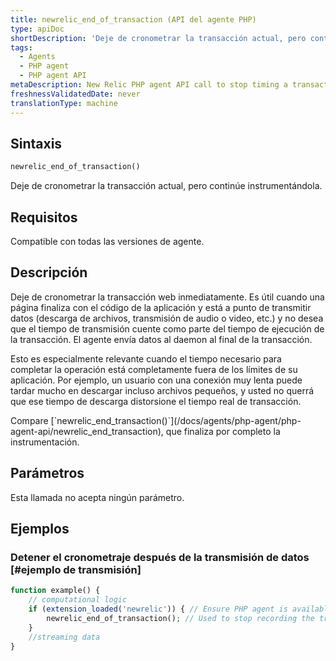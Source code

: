 ```yaml
---
title: newrelic_end_of_transaction (API del agente PHP)
type: apiDoc
shortDescription: 'Deje de cronometrar la transacción actual, pero continúe instrumentándola.'
tags:
  - Agents
  - PHP agent
  - PHP agent API
metaDescription: New Relic PHP agent API call to stop timing a transaction (but continue instrumenting it). Useful for streamed data.
freshnessValidatedDate: never
translationType: machine
---
```


## Sintaxis

```php
newrelic_end_of_transaction()
```

Deje de cronometrar la transacción actual, pero continúe instrumentándola.

## Requisitos

Compatible con todas las versiones de agente.

## Descripción

Deje de cronometrar la transacción web inmediatamente. Es útil cuando una página finaliza con el código de la aplicación y está a punto de transmitir datos (descarga de archivos, transmisión de audio o video, etc.) y no desea que el tiempo de transmisión cuente como parte del tiempo de ejecución de la transacción. El agente envía datos al daemon al final de la transacción.

Esto es especialmente relevante cuando el tiempo necesario para completar la operación está completamente fuera de los límites de su aplicación. Por ejemplo, un usuario con una conexión muy lenta puede tardar mucho en descargar incluso archivos pequeños, y usted no querrá que ese tiempo de descarga distorsione el tiempo real de transacción.

<Callout variant="tip">
  Compare [`newrelic_end_transaction()`](/docs/agents/php-agent/php-agent-api/newrelic_end_transaction), que finaliza por completo la instrumentación.
</Callout>

## Parámetros

Esta llamada no acepta ningún parámetro.

## Ejemplos

### Detener el cronometraje después de la transmisión de datos \[#ejemplo de transmisión]

```php
function example() { 
    // computational logic
    if (extension_loaded('newrelic')) { // Ensure PHP agent is available
        newrelic_end_of_transaction(); // Used to stop recording the transaction after computing for the transaction is complete, typically when streaming data 
    }
    //streaming data
}
```
